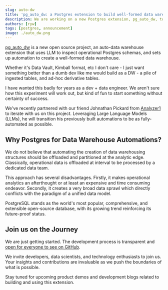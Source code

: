 ```yaml
---
slug: auto-dw
title: 'pg_auto_dw: a Postgres extension to build well-formed data warehouses with AI'
description: We are working on a new Postgres extension, pg_auto_dw, to build well-formed data warehouses with AI.
authors: [ryw]
tags: [postgres, announcement]
image: ./auto_dw.png
---
```



[pg_auto_dw](https://github.com/tembo-io/pg_auto_dw) is a new open source project, an auto-data warehouse extension that uses LLM to inspect operational Postgres schemas, and sets up automation to create a well-formed data warehouse. 

Whether it's Data Vault, Kimball format, etc I don't care - I just want something better than a dumb dev like me would build as a DW - a pile of ingested tables, and ad-hoc derivative tables. 

I have wanted this badly for years as a dev + data engineer. We aren't sure how this experiment will work out, but kind of fun to start something without certainty of success. 

We've recently partnered with our friend Johnathan Pickard from [Analyzer1](https://www.analyzer1.com/) to iterate with us on this project. Leveraging Large Language Models (LLMs), he will transition his previously built automations to be as fully-automated as possible.

## Why Postgres for Data Warehouse Automations?  

We do not believe that automating the creation of data warehousing structures should be offloaded and partitioned at the analytic edge.  Classically, operational data is offloaded at interval to be processed by a dedicated data team. 

This approach has several disadvantages. Firstly, it makes operational analytics an afterthought or at least an expensive and time consuming endeavor.  Secondly, it creates a very broad data sprawl which directly conflicts with the paradigm of a unified data model.  

PostgreSQL stands as the world's most popular, comprehensive, and extensible open-source database, with its growing trend reinforcing its future-proof status.

## Join us on the Journey

We are just getting started. The development process is transparent and [open for everyone to see on GitHub](https://github.com/tembo-io/pg_auto_dw). 

We invite developers, data scientists, and technology enthusiasts to join us. Your insights and contributions are invaluable as we push the boundaries of what is possible.

Stay tuned for upcoming product demos and development blogs related to building and using this extension. 